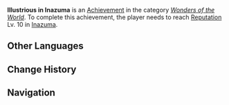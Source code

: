 {{Achievement Infobox
|title        = 
|id           = 80092
|order id     = 1026
|category     = Wonders of the World
|description  = Reach [[Reputation]] Lv. 10 in [[Inazuma]].
|requirements = 
|primogems    = 20
|tracking     = 
|hidden       = 1
|topic        = Reputation
|type         = Exploration
}}
'''Illustrious in Inazuma''' is an [[Achievement]] in the category ''[[Wonders of the World]]''. To complete this achievement, the player needs to reach [[Reputation]] Lv. 10 in [[Inazuma]].
<!--
==Trivia==

==Video Guides==
{{EVT
|video1   = 
|caption1 = 
}}
-->
==Other Languages==
{{Other Languages
|en      = Illustrious in Inazuma
|zhs     = 布武雷国
|zhs_rm  = Bù Wǔ Léi Guó
|zht     = 布武雷國
|zht_rm  = Bù Wǔ Léi Guó
|zh_tl   = 
|ja      = 布武雷国
|ja_rm   = Fubu Raikoku{{Assumed}}
|ja_tl   = Striding Thunder Country
|ko      = 번개 나라의 걸출한 여행자
|ko_rm   = Beongae Nara-ui Geolchulhan Yeohaengja
|ko_tl   = Prominent Traveler in Lightning Country
|es      = Ídolo en Inazuma
|es_tl   = Idol in Inazuma
|fr      = L'idole d'Inazuma
|fr_tl   = The Idol of Inazuma
|ru      = По островам царства грома
|ru_tl   = 
|th      = เลื่องลือทั่วแดนสายฟ้า
|th_rm   = 
|th_tl   = 
|vi      = Vương Quốc Sấm Sét
|vi_tl   = 
|de      = Von Insel zu Insel
|de_tl   = From Island To Island
|id      = Idola Inazuma
|id_tl   = Inazuma's Idol
|pt      = Saltando por Ilhas através do Reino do Trovão
|pt_tl   = 
}}

==Change History==
{{Change History|2.0}}
<!--
==References==
{{Reflist}}
-->
==Navigation==
{{Achievement Navbox|Wonders of the World|Exploration}}